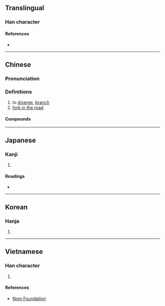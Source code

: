 {{character info/new}}
==Translingual==

===Han character===
{{Han char|rn=46|rad=山|as=04|sn=7|four=80772|canj=CSHU|ids=⿱分山}}

====References====
* {{Han ref|kx=0308.330|dkj=07944|dj=0608.130|hdz=10764.020|uh=5C94|ud=23700|bh=A7C3|bd=42947}}

----

==Chinese==
{{zh-forms}}

===Pronunciation===
{{zh-pron
|m=chà
|c=caa3
|mn=ml:chha/qz,tw,xm:chhe/zz:chhee
|mn_note=chha - literary; chhe/chhee - vernacular
|mc=y
|oc=y
|cat=
}}

===Definitions===
{{zh-hanzi}}

# to [[diverge]], [[branch]]
# [[fork in the road]]

====Compounds====
{{zh-der|出岔子|岔兒|亂岔岔|岔路|岔劈兒|岔曲|三岔路口|岔開|分岔|出岔|岔眼|交岔路口|岔子|三岔路|八岔|弄岔|岔批兒|岔氣|岔換|岔口|岔錯|岔道|岔流|出岔兒|打岔|挑斜岔兒|找岔子|拿岔兒|搭岔兒|眼岔|扳岔子|旁岔兒|答岔兒|說岔}}

----

==Japanese==

===Kanji===
{{ja-kanji|grade=|rs=山04}}

# {{defn|lang=ja|sort=山04}}

====Readings====
* {{ja-readings|on=[[さ]] (sa), [[た]] (ta), [[ふん]] (fun)|kun=[[まちがう]] (machigau), [[くいちがう]] (kuichigau)}}

----

==Korean==

===Hanja===
{{ko-hanja|hangeul=차|rv=cha|mr=ch'a}}

# {{defn|lang=ko|sort=山04}}

----

==Vietnamese==

===Han character===
{{vi-readings|rs=山04|hanviet=xá}}

# {{defn|lang=vi|sort=山04}}

====References====
* [http://nomfoundation.org/common/nom_details.php?codepoint=5c94 Nom Foundation]